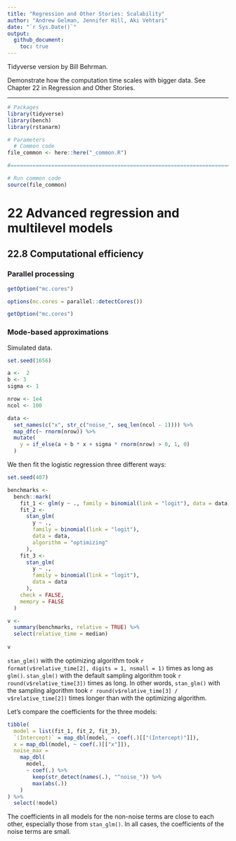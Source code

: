 ```yaml
---
title: "Regression and Other Stories: Scalability"
author: "Andrew Gelman, Jennifer Hill, Aki Vehtari"
date: "`r Sys.Date()`"
output:
  github_document:
    toc: true
---
```

Tidyverse version by Bill Behrman.

Demonstrate how the computation time scales with bigger data. See
Chapter 22 in Regression and Other Stories.

-------------

```r
# Packages
library(tidyverse)
library(bench)
library(rstanarm)

# Parameters
  # Common code
file_common <- here::here("_common.R")

#===============================================================================

# Run common code
source(file_common)
```

# 22 Advanced regression and multilevel models

## 22.8 Computational efficiency

### Parallel processing

```r
getOption("mc.cores")

options(mc.cores = parallel::detectCores())

getOption("mc.cores")
```

### Mode-based approximations

Simulated data.

```r
set.seed(1656)

a <-  2
b <- 3
sigma <- 1

nrow <- 1e4
ncol <- 100

data <- 
  set_names(c("x", str_c("noise_", seq_len(ncol - 1)))) %>% 
  map_dfc(~ rnorm(nrow)) %>% 
  mutate(
    y = if_else(a + b * x + sigma * rnorm(nrow) > 0, 1, 0)
  )
```

We then fit the logistic regression three different ways:

```r
set.seed(407)

benchmarks <- 
  bench::mark(
    fit_1 <- glm(y ~ ., family = binomial(link = "logit"), data = data),
    fit_2 <- 
      stan_glm(
        y ~ .,
        family = binomial(link = "logit"),
        data = data,
        algorithm = "optimizing"
      ),
    fit_3 <- 
      stan_glm(
        y ~ .,
        family = binomial(link = "logit"),
        data = data
      ),
    check = FALSE,
    memory = FALSE
  )
```

```r
v <-
  summary(benchmarks, relative = TRUE) %>% 
  select(relative_time = median)
  
v
```

`stan_glm()` with the optimizing algorithm took `r format(v$relative_time[2], digits = 1, nsmall = 1)` times as long as `glm()`. `stan_glm()` with the default sampling algorithm took `r round(v$relative_time[3])` times as long. In other words, `stan_glm()` with the sampling algorithm took `r round(v$relative_time[3] / v$relative_time[2])` times longer than with the optimizing algorithm.

Let's compare the coefficients for the three models:

```r
tibble(
  model = list(fit_1, fit_2, fit_3),
  `(Intercept)` = map_dbl(model, ~ coef(.)[["(Intercept)"]]),
  x = map_dbl(model, ~ coef(.)[["x"]]),
  noise_max = 
    map_dbl(
      model,
      ~ coef(.) %>% 
        keep(str_detect(names(.), "^noise_")) %>% 
        max(abs(.))
    )
) %>% 
  select(!model)
```

The coefficients in all models for the non-noise terms are close to each other, especially those from `stan_glm()`. In all cases, the coefficients of the noise terms are small.

